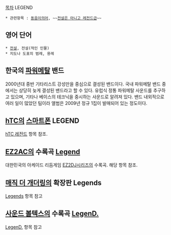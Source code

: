 [[목차]]
LEGEND

 * 관련항목 : [[동음이의어]], ~~[[전설은 아니고 레전드급]]~~

== 영어 단어 ==
 * [[전설]], 전설(적인 인물)
 * 지도나 도표의 범례, 용례

== 한국의 [[파워메탈]] 밴드 ==
2000년대 중반 기타리스트 강성만을 중심으로 결성된 밴드이다. 국내 파워메탈 밴드 중에서는 상당히 늦게 결성된 밴드라고 할 수 있다. 유럽식 정통 파워메탈 사운드를 추구하고 있으며, 기타나 베이스의 테크닉을 중시하는 사운드로 알려져 있다. 밴드 내외적으로 여러 일이 많았던 팀이라 앨범은 2009년 정규 1집이 발매되어 있는 정도이다.

== [[hTC]]의 [[스마트폰]] LEGEND ==
[[hTC 레전드]] 항목 참조.

== [[EZ2AC]]의 수록곡 [[Legend]] ==
대한민국의 아케이드 리듬게임 [[EZ2DJ]]시리즈의 수록곡. 해당 항목 참조.

== [[매직 더 개더링]]의 확장판 Legends ==
[[Legends]] 항목 참고

== [[사운드 볼텍스]]의 수록곡 [[LegenD.]] ==
[[LegenD.]] 항목 참고
